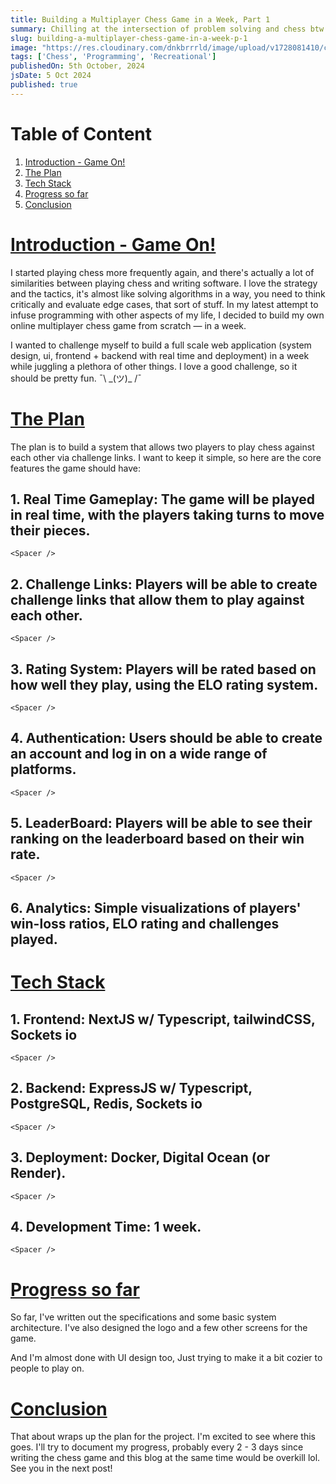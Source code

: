 ```yaml
---
title: Building a Multiplayer Chess Game in a Week, Part 1
summary: Chilling at the intersection of problem solving and chess btw.
slug: building-a-multiplayer-chess-game-in-a-week-p-1
image: "https://res.cloudinary.com/dnkbrrrld/image/upload/v1728081410/cover-chess-io_ufclvx.png"
tags: ['Chess', 'Programming', 'Recreational']
publishedOn: 5th October, 2024
jsDate: 5 Oct 2024
published: true
---
```


<HeroImage src="https://res.cloudinary.com/dnkbrrrld/image/upload/v1728081410/cover-chess-io_ufclvx.png" />

# Table of Content

1. [Introduction - Game On!](#introduction-game-on)
2. [The Plan](#the-plan)
3. [Tech Stack](#tech-stack)
4. [Progress so far](#progress-so-far)
5. [Conclusion](#conclusion)

# [Introduction - Game On!](#introduction-game-on)

I started playing chess more frequently again, and there's actually a lot of
similarities between playing chess and writing software. I love the strategy and
the tactics, it's almost like solving algorithms in a way, you need to think
critically and evaluate edge cases, that sort of stuff. In my latest attempt to
infuse programming with other aspects of my life, I decided to build my own
online multiplayer chess game from scratch — in a week.

I wanted to challenge myself to build a full scale web application (system
design, ui, frontend + backend with real time and deployment) in a week while
juggling a plethora of other things. I love a good challenge, so it should be
pretty fun. ¯\\ \_(ツ)_ /¯

# [The Plan](#the-plan)

The plan is to build a system that allows two players to play chess against each
other via challenge links. I want to keep it simple, so here are the core
features the game should have:

## 1. Real Time Gameplay: The game will be played in real time, with the players taking turns to move their pieces.

    <Spacer />

## 2. Challenge Links: Players will be able to create challenge links that allow them to play against each other.

    <Spacer />

## 3. Rating System: Players will be rated based on how well they play, using the ELO rating system.

    <Spacer />

## 4. Authentication: Users should be able to create an account and log in on a wide range of platforms.

    <Spacer />

## 5. LeaderBoard: Players will be able to see their ranking on the leaderboard based on their win rate.

    <Spacer />

## 6. Analytics: Simple visualizations of players' win-loss ratios, ELO rating and challenges played.

# [Tech Stack](#tech-stack)

## 1. Frontend: NextJS w/ Typescript, tailwindCSS, Sockets io

    <Spacer />

## 2. Backend: ExpressJS w/ Typescript, PostgreSQL, Redis, Sockets io

    <Spacer />

## 3. Deployment: Docker, Digital Ocean (or Render).

    <Spacer />

## 4. Development Time: 1 week.

    <Spacer />

# [Progress so far](#progress-so-far)

So far, I've written out the specifications and some basic system architecture.
I've also designed the logo and a few other screens for the game.

<RoundedImage
src="https://res.cloudinary.com/dnkbrrrld/image/upload/v1728121137/Screenshot_551_krokod.png"
alt="Concepts" context="Here's what I came up with, I prefer the minimal one on
the right." />

And I'm almost done with UI design too, Just trying to make it a bit cozier to
people to play on.

# [Conclusion](#conclusion)

That about wraps up the plan for the project. I'm excited to see where this
goes. I'll try to document my progress, probably every 2 - 3 days since writing
the chess game and this blog at the same time would be overkill lol. See you in
the next post!

<Closing />
